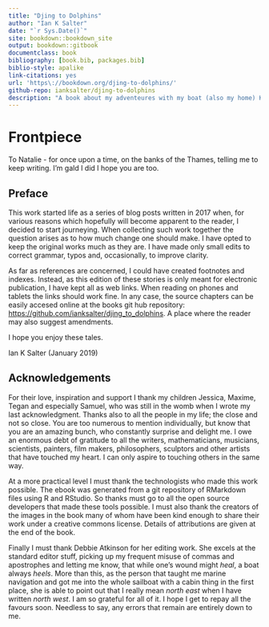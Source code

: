 ```yaml
---
title: "Djing to Dolphins"
author: "Ian K Salter"
date: "`r Sys.Date()`"
site: bookdown::bookdown_site
output: bookdown::gitbook
documentclass: book
bibliography: [book.bib, packages.bib]
biblio-style: apalike
link-citations: yes
url: 'https\://bookdown.org/djing-to-dolphins/'
github-repo: ianksalter/djing-to-dolphins
description: "A book about my adventeures with my boat (also my home) Kite in 2017"
---
```


# Frontpiece {-}

To Natalie - for once upon a time, on the banks of the Thames, telling me to keep writing. I'm gald I did I hope you are too.


## Preface {-}

This work started life as a series of blog posts written in 2017 when, for various reasons which hopefully will become apparent to the reader, I decided to start journeying. When collecting such work together the question arises as to how much change one should make. I have opted to keep the original works much as they are. I have made only small edits to correct grammar, typos and, occasionally, to improve clarity. 

As far as references are concerned, I could have created footnotes and indexes. Instead, as this edition of these stories is only meant for electronic publication, I have kept all as web links. When reading on phones and tablets the links should work fine. In any case, the source chapters can be easily accesed online at the books git hub repository: [https://github.com/ianksalter/djing_to_dolphins](https://github.com/ianksalter/djing_to_dolphins). A place where the reader may also suggest amendments.

I hope you enjoy these tales.

Ian K Salter (January 2019)


## Acknowledgements {-}

For their love, inspiration and support I thank my children Jessica, Maxime, Tegan and especially Samuel, who was still in the womb when I wrote my last acknowledgment. Thanks also to all the people in my life; the close and not so close. You are too numerous to mention individually, but know that you are an amazing bunch, who constantly surprise and delight me. I owe an enormous debt of gratitude to all the writers, mathematicians, musicians, scientists, painters, film makers, philosophers, sculptors and other artists that have touched my heart. I can only aspire to touching others in the same way. 

At a more practical level I must thank the technologists who made this work possible. The ebook was generated from a git repository of RMarkdown files using R and RStudio. So thanks must go to all the open source developers that made these tools possible. I must also thank the creators of the images in the book many of whom have been kind enough to share their work under a creative commons license. Details of attributions are given at the end of the book. 

Finally I must thank Debbie Atkinson for her editing work. She excels at the standard editor stuff, picking up my frequent misuse of commas and apostrophes and letting me know, that while one's wound might *heal*, a boat always *heels*. More than this, as the person that taught me marine navigation and got me into the whole sailboat with a cabin thing in the first place, she is able to point out that I really mean *north east* when I have written *north west*. I am so grateful for all of it. I hope I get to repay all the favours soon. Needless to say, any errors that remain are entirely down to me.

<!-- If you need PDF output, uncomment bookdown::pdf_book above in YAML. You will need a LaTeX installation, e.g., https://yihui.name/tinytex/ -->

